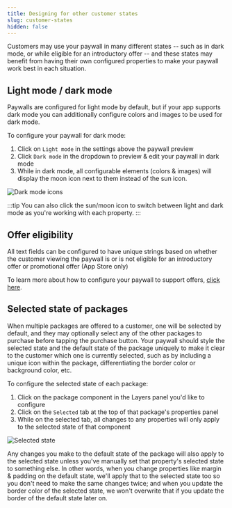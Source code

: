 ```yaml
---
title: Designing for other customer states
slug: customer-states
hidden: false
---
```


Customers may use your paywall in many different states -- such as in dark mode, or while eligible for an introductory offer -- and these states may benefit from having their own configured properties to make your paywall work best in each situation.

## Light mode / dark mode

Paywalls are configured for light mode by default, but if your app supports dark mode you can additionally configure colors and images to be used for dark mode.

To configure your paywall for dark mode:

1. Click on `Light mode` in the settings above the paywall preview
2. Click `Dark mode` in the dropdown to preview & edit your paywall in dark mode
3. While in dark mode, all configurable elements (colors & images) will display the moon icon next to them instead of the sun icon.

![Dark mode icons](/docs_images/paywalls/paywalls-dark-mode.png)

:::tip
You can also click the sun/moon icon to switch between light and dark mode as you're working with each property.
:::

## Offer eligibility

All text fields can be configured to have unique strings based on whether the customer viewing the paywall is or is not eligible for an introductory offer or promotional offer (App Store only)

To learn more about how to configure your paywall to support offers, [click here](/tools/paywalls/creating-paywalls/supporting-offers).

## Selected state of packages

When multiple packages are offered to a customer, one will be selected by default, and they may optionally select any of the other packages to purchase before tapping the purchase button. Your paywall should style the selected state and the default state of the package uniquely to make it clear to the customer which one is currently selected, such as by including a unique icon within the package, differentiating the border color or background color, etc.

To configure the selected state of each package:

1. Click on the package component in the Layers panel you'd like to configure
2. Click on the `Selected` tab at the top of that package's properties panel
3. While on the selected tab, all changes to any properties will only apply to the selected state of that component

![Selected state](/docs_images/paywalls/paywalls-selected-state.png)

Any changes you make to the default state of the package will also apply to the selected state unless you've manually set that property's selected state to something else. In other words, when you change properties like margin & padding on the default state, we'll apply that to the selected state too so you don't need to make the same changes twice; and when you update the border color of the selected state, we won't overwrite that if you update the border of the default state later on.
